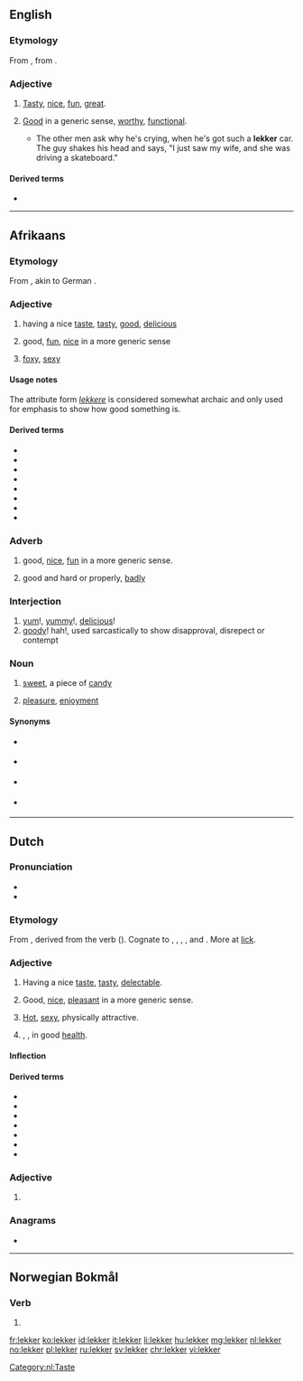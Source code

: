 ==English==

===Etymology===
From {{etyl|af|en}} {{m|af|lekker}}, from {{etyl|nl|en}} {{m|nl|lekker}}.

===Adjective===
{{en-adj}}

# {{lb|en|South Africa}} [[tasty|Tasty]], [[nice]], [[fun]], [[great]].
# {{lb|en|South Africa}} [[good|Good]] in a generic sense, [[worthy]], [[functional]].
#* {{quote-book
|year=1998
|author=Leon Schuster
|title=Leon Schuster's lekker, thick South African joke book‎
|page=164
|passage=}}The other men ask why he's crying, when he's got such a '''lekker''' car. The guy shakes his head and says, "I just saw my wife, and she was driving a skateboard."

====Derived terms====
* {{l|en|lekker lewe}}

----

==Afrikaans==

===Etymology===
From {{etyl|nl|af}} {{m|nl|lekker}}, akin to German {{m|de|lecker}}.

===Adjective===
{{af-adj|lekker|attr2=lekkere}}

# having a nice [[taste]], [[tasty]], [[good]], [[delicious]]
#: {{ux|af|Die kos het '''lekker''' gesmaak.|t=The food tasted '''nice'''.}}
# good, [[fun]], [[nice]] in a more generic sense
#: {{ux|af|'''Lekker''' tye.|t='''Fun''' times}}
# {{lb|af|informal}} [[foxy]], [[sexy]]
#: {{ux|af|Kyk na daai '''lekker''' ding|t=Look at that '''foxy''' lady}}

====Usage notes====
The attribute form ''[[lekkere]]'' is considered somewhat archaic and only used for emphasis to show how good something is.

====Derived terms====
{{top2}}
* {{l|af|lekkerbek}}
* {{l|af|lekkergeloof}}
* {{l|af|lekkerkry}}
* {{l|af|lekkerleesboek}}
* {{l|af|lekkerluister}}
* {{l|af|lekkerlyf}}
* {{l|af|lekkerny}}
* {{l|af|lekkermaakkoek}}
{{bottom}}

===Adverb===
{{head|af|adverb}}

# good, [[nice]], [[fun]] in a more generic sense.
#: {{ux|af|Ons het '''lekker''' gespeel''.|t=We played '''nicely'''. / We had a '''great''' time playing.}}
# good and hard or properly, [[badly]]
#: {{ux|af|Hy was '''lekker''' ingeloop.|t=He was swindled '''badly'''. / He was '''properly''' swindled}}

===Interjection===
{{head|af|interjection}}

# [[yum]]!, [[yummy]]!, [[delicious]]!
# [[goody]]! hah!, used sarcastically to show disapproval, disrepect or contempt
#: {{ux|af|'''Lekker!''' Jy wou mos!|t=You just wanted to do that, huh?}}

===Noun===
{{af-noun|s|lekkertjie}}

# [[sweet]], a piece of [[candy]]
# {{lb|af|uncountable}} [[pleasure]], [[enjoyment]]

====Synonyms====
* {{sense|candy}} {{l|af|lekkergoed}}
* {{sense|enjoyment|pleasure}} {{l|af|genot}}
* {{sense|pleasure}} {{l|af|lekkerte}}
* {{sense|pleasure|satisfaction}} {{l|af|plesier}}

----

==Dutch==

===Pronunciation===
* {{IPA|/ˈlɛ.kər/|lang=nl}}
* {{audio|Nl-lekker.ogg|Audio|lang=nl}}

===Etymology===
From {{inh|nl|dum|lecker}}, derived from the verb {{m|dum|lekken||lick}} ({{cog|nl|likken}}). Cognate to {{cog|de|lecker}}, {{cog|af|lekker}}, {{cog|gml|lecker}}, {{cog|no|lekker}}, {{cog|sv|läcker}} and {{cog|da|lækker}}. More at [[lick]].

===Adjective===
{{nl-adj}}

# Having a nice [[taste]], [[tasty]], [[delectable]].
#:{{ux|nl|Het eten is weer '''lekker''' vandaag, mam!|The dinner is tasty again today, mum!|inline=1}}
# Good, [[nice]], [[pleasant]] in a more generic sense.
#: {{ux|nl|'''Lekker''' weer!|Nice weather!|inline=1}}
# {{lb|nl|colloquial}} [[hot|Hot]], [[sexy]], physically attractive.
#: {{ux|nl|Hij is zo'n '''lekker''' ding!|He's such a hottie!|inline=1}}
#: {{ux|nl|Hé, '''lekkere''' meid!|Hey, sexy girl!|inline=1}}
# {{l|en|healthy|Healthy}}, {{l|en|well}}, in good [[health]].
#: {{ux|nl|Een paar minuten nadat de klas klaagde, begon de docent zich ook niet '''lekker''' te voelen.|A few minutes after the class complained, the teacher also began to feel '''unwell'''.}}

====Inflection====
{{nl-decl-adj}}

====Derived terms====
{{top2}}
* {{l|nl|kiplekker}}
* {{l|nl|lekker belangrijk}}
* {{l|nl|lekkerbek}}
* {{l|nl|lekkernij}}
* {{l|nl|lekkers|g=n}}
* {{l|nl|lekker stuk|g=n}}
* {{l|nl|verlekkerd}}
{{bottom}}

===Adjective===
{{nl-adj-comp}}

# {{nl-adj form of|comp|lek}}

===Anagrams===
* {{l|nl|krekel}}

[[Category:nl:Taste]]

----

==Norwegian Bokmål==

===Verb===
{{head|nb|verb form}}

# {{present tense of|lekke|lang=nb}}

[[fr:lekker]]
[[ko:lekker]]
[[id:lekker]]
[[it:lekker]]
[[li:lekker]]
[[hu:lekker]]
[[mg:lekker]]
[[nl:lekker]]
[[no:lekker]]
[[pl:lekker]]
[[ru:lekker]]
[[sv:lekker]]
[[chr:lekker]]
[[vi:lekker]]